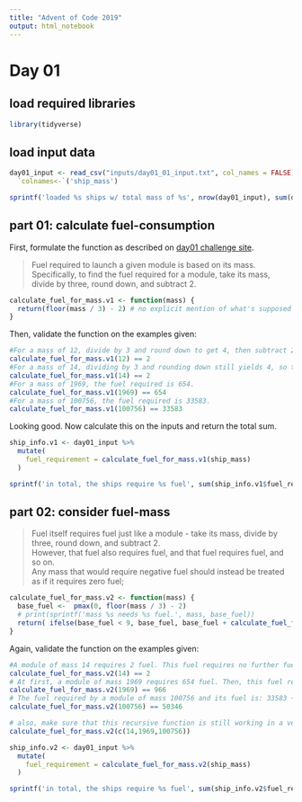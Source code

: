 ```yaml
---
title: "Advent of Code 2019"
output: html_notebook
---
```


# Day 01

## load required libraries

```r
library(tidyverse)
```

## load input data

```r
day01_input <- read_csv("inputs/day01_01_input.txt", col_names = FALSE) %>%
  `colnames<-`('ship_mass')

sprintf('loaded %s ships w/ total mass of %s', nrow(day01_input), sum(day01_input$ship_mass, na.rm=T))
```

## part 01: calculate fuel-consumption

First, formulate the function as described on [day01 challenge site](https://adventofcode.com/2019/day/1).

> Fuel required to launch a given module is based on its mass.  
> Specifically, to find the fuel required for a module, take its mass, divide by three, round down, and subtract 2.

```r
calculate_fuel_for_mass.v1 <- function(mass) {
  return(floor(mass / 3) - 2) # no explicit mention of what's supposed to happen if this were to return < 0...
}
```

Then, validate the function on the examples given:

```r
#For a mass of 12, divide by 3 and round down to get 4, then subtract 2 to get 2.
calculate_fuel_for_mass.v1(12) == 2
#For a mass of 14, dividing by 3 and rounding down still yields 4, so the fuel required is also 2.
calculate_fuel_for_mass.v1(14) == 2
#For a mass of 1969, the fuel required is 654.
calculate_fuel_for_mass.v1(1969) == 654
#For a mass of 100756, the fuel required is 33583.
calculate_fuel_for_mass.v1(100756) == 33583
```

Looking good. Now calculate this on the inputs and return the total sum.

```r
ship_info.v1 <- day01_input %>%
  mutate(
    fuel_requirement = calculate_fuel_for_mass.v1(ship_mass)
  )

sprintf('in total, the ships require %s fuel', sum(ship_info.v1$fuel_requirement))
```

## part 02: consider fuel-mass

> Fuel itself requires fuel just like a module - take its mass, divide by three, round down, and subtract 2.  
> However, that fuel also requires fuel, and that fuel requires fuel, and so on.  
> Any mass that would require negative fuel should instead be treated as if it requires zero fuel;

```r
calculate_fuel_for_mass.v2 <- function(mass) {
  base_fuel <-  pmax(0, floor(mass / 3) - 2)
  # print(sprintf('mass %s needs %s fuel.', mass, base_fuel))
  return( ifelse(base_fuel < 9, base_fuel, base_fuel + calculate_fuel_for_mass.v2(base_fuel) ) )
}
```

Again, validate the function on the examples given:

```r
#A module of mass 14 requires 2 fuel. This fuel requires no further fuel (2 divided by 3 and rounded down is 0, which would call for a negative fuel), so the total fuel required is still just 2.
calculate_fuel_for_mass.v2(14) == 2
# At first, a module of mass 1969 requires 654 fuel. Then, this fuel requires 216 more fuel (654 / 3 - 2). 216 then requires 70 more fuel, which requires 21 fuel, which requires 5 fuel, which requires no further fuel. So, the total fuel required for a module of mass 1969 is 654 + 216 + 70 + 21 + 5 = 966.
calculate_fuel_for_mass.v2(1969) == 966
# The fuel required by a module of mass 100756 and its fuel is: 33583 + 11192 + 3728 + 1240 + 411 + 135 + 43 + 12 + 2 = 50346.
calculate_fuel_for_mass.v2(100756) == 50346

# also, make sure that this recursive function is still working in a vectorized environment
calculate_fuel_for_mass.v2(c(14,1969,100756))
```

```r
ship_info.v2 <- day01_input %>%
  mutate(
    fuel_requirement = calculate_fuel_for_mass.v2(ship_mass)
  )

sprintf('in total, the ships require %s fuel', sum(ship_info.v2$fuel_requirement))
```

